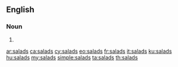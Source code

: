 ==English==

===Noun===
{{head|en|plural}}

# {{plural of|salad|lang=en|nocat=1}}

[[ar:salads]]
[[ca:salads]]
[[cy:salads]]
[[eo:salads]]
[[fr:salads]]
[[it:salads]]
[[ku:salads]]
[[hu:salads]]
[[my:salads]]
[[simple:salads]]
[[ta:salads]]
[[th:salads]]